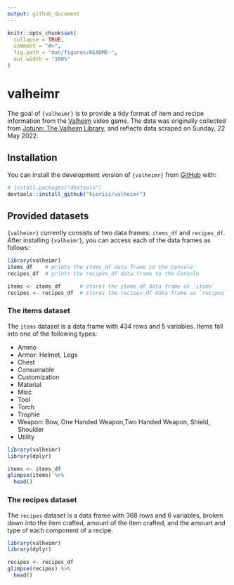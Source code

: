 ```yaml
---
output: github_document
---
```


<!-- README.md is generated from README.Rmd. Please edit that file -->

```r
knitr::opts_chunk$set(
  collapse = TRUE,
  comment = "#>",
  fig.path = "man/figures/README-",
  out.width = "100%"
)
```

# valheimr

<!-- badges: start -->
<!-- badges: end -->

The goal of `{valheimr}` is to provide a tidy format of item and recipe information 
from the [Valheim](https://www.valheimgame.com/) video game. The data was originally
collected from [Jotunn: The Valheim Library](https://valheim-modding.github.io/Jotunn/index.html), and reflects data scraped on Sunday, 22 May 2022.

## Installation

You can install the development version of `{valheimr}` from [GitHub](https://github.com/) with:

``` r
# install.packages("devtools")
devtools::install_github("kierisi/valheimr")
```

## Provided datasets

`{valheimr}` currently consists of two data frames: `items_df` and `recipes_df`. 
After installing `{valheimr}`, you can access each of the data frames as follows:

```r
library(valheimr)
items_df    # prints the items_df data frame to the Console
recipes_df  # prints the recipes_df data frame to the Console

items <- items_df      # stores the items_df data frame as `items`
recipes <- recipes_df  # stores the recipes_df data frame as `recipes`
```

### The items dataset
The `items` dataset is a data frame with 434 rows and 5 variables. Items fall 
into one of the following types: 

* Ammo
* Armor: Helmet, Legs
* Chest
* Consumable
* Customization
* Material
* Misc
* Tool
* Torch
* Trophie
* Weapon: Bow, One Handed Weapon,Two Handed Weapon, Shield, Shoulder
* Utility

```r
library(valheimr)
library(dplyr)

items <- items_df
glimpse(items) %>% 
  head()
```

### The recipes dataset
The `recipes` dataset is a data frame with 368 rows and 6 variables, broken down
into the item crafted, amount of the item crafted, and the amount and type of 
each component of a recipe.

```r
library(valheimr)
library(dplyr)

recipes <- recipes_df
glimpse(recipes) %>% 
  head()
```

